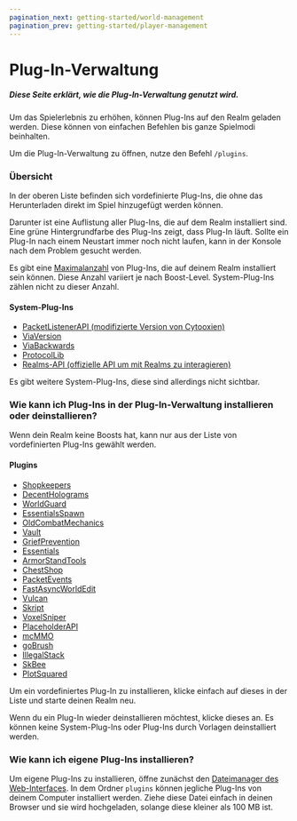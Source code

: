 ```yaml
---
pagination_next: getting-started/world-management
pagination_prev: getting-started/player-management
---
```


# Plug-In-Verwaltung

##### Diese Seite erklärt, wie die Plug-In-Verwaltung genutzt wird.

Um das Spielerlebnis zu erhöhen, können Plug-Ins auf den Realm geladen werden. Diese können von einfachen Befehlen bis ganze Spielmodi beinhalten.

Um die Plug-In-Verwaltung zu öffnen, nutze den Befehl `/plugins`.

### Übersicht

In der oberen Liste befinden sich vordefinierte Plug-Ins, die ohne das Herunterladen direkt im Spiel hinzugefügt werden können.

Darunter ist eine Auflistung aller Plug-Ins, die auf dem Realm installiert sind. Eine grüne Hintergrundfarbe des Plug-Ins zeigt, dass Plug-In läuft. Sollte ein Plug-In nach einem Neustart immer noch nicht laufen, kann in der Konsole nach dem Problem gesucht werden.

Es gibt eine [Maximalanzahl](boosts.mdx#welche-boost-level-geben-welche-vorteile) von Plug-Ins, die auf deinem Realm installiert sein können. Diese Anzahl variiert je nach Boost-Level. System-Plug-Ins zählen nicht zu dieser Anzahl.

#### System-Plug-Ins

 - [PacketListenerAPI (modifizierte Version von Cytooxien)](https://github.com/Cytooxien/PacketListenerAPI)
 - [ViaVersion](https://modrinth.com/plugin/viaversion)
 - [ViaBackwards](https://modrinth.com/plugin/viabackwards)
 - [ProtocolLib](https://www.spigotmc.org/resources/protocollib.1997/)
 - [Realms-API (offizielle API um mit Realms zu interagieren)](https://github.com/Cytooxien/Realms-API/)

Es gibt weitere System-Plug-Ins, diese sind allerdings nicht sichtbar.

### Wie kann ich Plug-Ins in der Plug-In-Verwaltung installieren oder deinstallieren?

Wenn dein Realm keine Boosts hat, kann nur aus der Liste von vordefinierten Plug-Ins gewählt werden.

#### Plugins

 - [Shopkeepers](https://www.spigotmc.org/resources/shopkeepers.80756/)
 - [DecentHolograms](https://modrinth.com/plugin/decentholograms)
 - [WorldGuard](https://modrinth.com/plugin/worldguard)
 - [EssentialsSpawn](https://modrinth.com/plugin/essentialsx-spawn)
 - [OldCombatMechanics](https://www.spigotmc.org/resources/oldcombatmechanics-disable-1-9-hit-cooldown.19510/)
 - [Vault](https://www.spigotmc.org/resources/vault.34315/)
 - [GriefPrevention](https://modrinth.com/plugin/griefprevention)
 - [Essentials](https://modrinth.com/plugin/essentialsx)
 - [ArmorStandTools](https://www.spigotmc.org/resources/armor-stand-tools.2237/)
 - [ChestShop](https://modrinth.com/plugin/chestshop/versions)
 - [PacketEvents](https://modrinth.com/plugin/packetevents)
 - [FastAsyncWorldEdit](https://modrinth.com/plugin/fastasyncworldedit)
 - [Vulcan](https://www.spigotmc.org/resources/vulcan-advanced-cheat-detection-1-7-1-17-1.83626/)
 - [Skript](https://www.spigotmc.org/resources/skript.114544/)
 - [VoxelSniper](https://www.spigotmc.org/resources/voxelsniper.104989/)
 - [PlaceholderAPI](https://www.spigotmc.org/resources/placeholderapi.6245/)
 - [mcMMO](https://www.spigotmc.org/resources/official-mcmmo-original-author-returns.64348/)
 - [goBrush](https://www.spigotmc.org/resources/gobrush.23118/)
 - [IllegalStack](https://www.spigotmc.org/resources/dupe-fixes-illegal-stack-remover.44411/)
 - [SkBee](https://www.spigotmc.org/resources/skbee-skript-addon.75839/)
 - [PlotSquared](https://www.spigotmc.org/resources/plotsquared-v7.77506/)

Um ein vordefiniertes Plug-In zu installieren, klicke einfach auf dieses in der Liste und starte deinen Realm neu.

Wenn du ein Plug-In wieder deinstallieren möchtest, klicke dieses an. Es können keine System-Plug-Ins oder Plug-Ins durch Vorlagen deinstalliert werden.

### Wie kann ich eigene Plug-Ins installieren?

Um eigene Plug-Ins zu installieren, öffne zunächst den [Dateimanager des Web-Interfaces](../web-interface/file-manager). In dem Ordner `plugins` können jegliche Plug-Ins von deinem Computer installiert werden. Ziehe diese Datei einfach in deinen Browser und sie wird hochgeladen, solange diese kleiner als 100 MB ist.